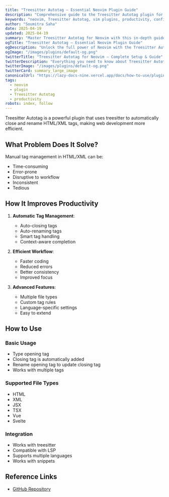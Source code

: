 ```yaml
---
title: "Treesitter Autotag – Essential Neovim Plugin Guide"
description: "Comprehensive guide to the Treesitter Autotag plugin for Neovim. Learn setup, features, and best practices to enhance your workflow."
keywords: "neovim, Treesitter Autotag, vim plugins, productivity, configuration"
author: "Soumitra Saha"
date: 2025-04-19
updated: 2025-04-19
summary: "Master Treesitter Autotag for Neovim with this in-depth guide. Boost your coding productivity and editor experience."
ogTitle: "Treesitter Autotag – Essential Neovim Plugin Guide"
ogDescription: "Unlock the full power of Neovim with the Treesitter Autotag plugin. Step-by-step instructions and expert tips."
ogImage: "/images/plugins/default-og.png"
twitterTitle: "Treesitter Autotag for Neovim – Complete Setup & Guide"
twitterDescription: "Everything you need to know about Treesitter Autotag for Neovim. Installation, configuration, and pro tips."
twitterImage: "/images/plugins/default-og.png"
twitterCard: summary_large_image
canonicalUrl: "https://lazy-docs-nine.vercel.app/docs/how-to-use/plugins/nvim-ts-autotag"
tags:
  - neovim
  - plugin
  - Treesitter Autotag
  - productivity
robots: index, follow
---
```


Treesitter Autotag is a powerful plugin that uses treesitter to automatically close and rename HTML/XML tags, making web development more efficient.

## What Problem Does It Solve?

Manual tag management in HTML/XML can be:

- Time-consuming
- Error-prone
- Disruptive to workflow
- Inconsistent
- Tedious

## How It Improves Productivity

1. **Automatic Tag Management**:

   - Auto-closing tags
   - Auto-renaming tags
   - Smart tag handling
   - Context-aware completion

2. **Efficient Workflow**:

   - Faster coding
   - Reduced errors
   - Better consistency
   - Improved focus

3. **Advanced Features**:
   - Multiple file types
   - Custom tag rules
   - Language-specific settings
   - Easy to extend

## How to Use

### Basic Usage

- Type opening tag
- Closing tag is automatically added
- Rename opening tag to update closing tag
- Works with multiple tags

### Supported File Types

- HTML
- XML
- JSX
- TSX
- Vue
- Svelte

### Integration

- Works with treesitter
- Compatible with LSP
- Supports multiple languages
- Works with snippets

## Reference Links

- [GitHub Repository](https://github.com/windwp/nvim-ts-autotag)
